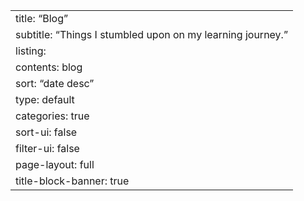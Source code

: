 ---
title: "Blog"
subtitle: "Things I stumbled upon on my learning journey."
listing:
  contents: blog
  sort: "date desc"
  type: default
  categories: true
  sort-ui: false
  filter-ui: false
page-layout: full
title-block-banner: true
---